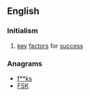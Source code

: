 ==English==

===Initialism===
{{rfc-header|Initialism}}
{{head|en|initialism}}

# {{context|business|lang=en}} [[key]] [[factor]]s for [[success]]

===Anagrams===
* [[f**ks#English|f**ks]]
* [[FSK#English|FSK]]